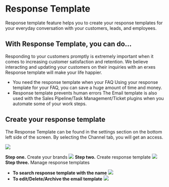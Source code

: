 
<HeroPattern />

# Response Template
Response template feature helps you to create your response templates for your everyday conversation with your customers, leads, and employees.

## With Response Template, you can do...
Responding to your customers promptly is extremely important when it comes to increasing customer satisfaction and retention. We believe interacting and updating your customers on their inquiries with an erxes Response template will make your life happier.

- You need the response template when your FAQ Using your response template for your FAQ, you can save a huge amount of time and money.
- Response template prevents human errors The Email template is also used with the Sales Pipeline/Task Management/Ticket plugins when you automate some of your work steps.
## Create your response template
The Response Template can be found in the settings section on the bottom left side of the screen. By selecting the Channel tab, you will get an access.

![](https://imagedelivery.net/5m26Aj-CutMXPPNacMs_yQ/c87d6af5-6a59-4eff-0f63-436abdc57300/public)

**Step one.** Create your brands
![](https://imagedelivery.net/5m26Aj-CutMXPPNacMs_yQ/d346ab5f-45c8-4845-8548-7ea619b3df00/public)
**Step two.** Create response template
![](https://imagedelivery.net/5m26Aj-CutMXPPNacMs_yQ/6f357955-2c93-471e-c609-6d4291503d00/public)
**Step three.** Manage response templates
- **To search response template with the name**
![](https://imagedelivery.net/5m26Aj-CutMXPPNacMs_yQ/499d3907-15c9-4355-02fd-63c343613d00/public)
- **To edit/Delete/Archive the email template**
![](https://imagedelivery.net/5m26Aj-CutMXPPNacMs_yQ/a301e934-473d-4e9c-d3d5-c9ab19e15e00/public)






